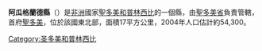 {{Infobox settlement
|name = 阿瓜格蘭德縣
|official_name          =Distrito de Água Grande
|settlement_type        =縣
|image_map              = File:São Tomé and Príncipe - Água Grande.svg
|map_caption            =
|mapsize = 200px
|coordinates_display    =inline,title
|coordinates_region     =ST
|subdivision_type       =國家
|subdivision_name       ={{flag|São Tomé and Príncipe}}
|subdivision_type1      =省
|subdivision_name1      =[[聖多美省|聖多美省]]
|seat = [[聖多美|聖多美]]
|area_total_km2           = 17
|population_as_of               =2001
|population_total               =51886 
|population_density_km2         = 
|timezone1               = UTC
|utc_offset1             =  +0
|latd=0|latm=20|lats= |latNS=N
|longd=6|longm=44|longs=|longEW=E
}}

'''阿瓜格蘭德縣'''（{{lang-pt|Água Grande}}）是[[非洲|非洲]]國家[[聖多美和普林西比|聖多美和普林西比]]的一個縣，由[[聖多美省|聖多美省]]負責管轄，首府[[聖多美|聖多美]]，位於該國東北部，面積17平方公里，2004年人口估計約54,300。

{{聖多美與普林西比行政區劃}}

[[Category:圣多美和普林西比|Category:圣多美和普林西比]]


{{SaoTomePrincipe-stub}}